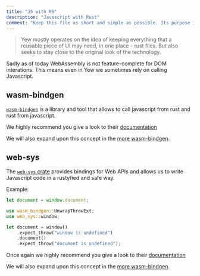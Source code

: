 ```yaml
---
title: "JS with RS"
description: "Javascript with Rust"
comment: "Keep this file as short and simple as possible. Its purpose is to ease in the reader into components in Yew instead of providing proper API docs"
---
```



> Yew mostly operates on the idea of keeping everything that a reusable piece of
> UI may need, in one place - rust files. But also seeks to stay close to the
> original look of the technology.

Sadly as of today WebAssembly is not feature-complete for DOM interations. This means even in Yew we sometimes rely on calling Javascript.

## wasm-bindgen

[`wasm-bindgen`](https://github.com/rustwasm/wasm-bindgen) is a library and tool that allows to call javascript from rust and rust from javascript.

We highly recommend you give a look to their [documentation](https://rustwasm.github.io/docs/wasm-bindgen/)

We will also expand upon this concept in the [more wasm-bindgen](../wasm-bindgen).

## web-sys

The [`web-sys` crate](https://crates.io/crates/web-sys) provides bindings for Web APIs and allows us to write Javascript code in a rustyfied and safe way.

Example:

<Tabs>
<TabItem value="JS" label="JS">

```js
let document = window.document;
```

</TabItem>

<TabItem value="RS" label="RS">

```rust ,no_run
use wasm_bindgen::UnwrapThrowExt;
use web_sys::window;

let document = window()
    .expect_throw("window is undefined")
    .document()
    .expect_throw("document is undefined");
```

</TabItem>
</Tabs>

Once again we highly recommend you give a look to their [documentation](https://rustwasm.github.io/docs/wasm-bindgen/)

We will also expand upon this concept in the [more wasm-bindgen](../wasm-bindgen).
